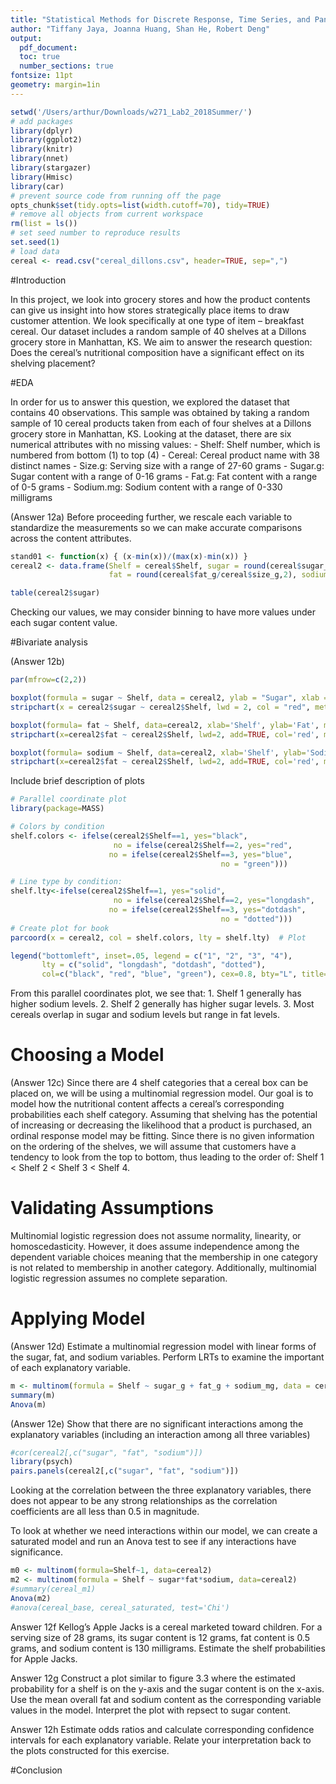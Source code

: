 ```yaml
---
title: "Statistical Methods for Discrete Response, Time Series, and Panel Data (W271): Lab 2"
author: "Tiffany Jaya, Joanna Huang, Shan He, Robert Deng"
output: 
  pdf_document:
  toc: true
  number_sections: true
fontsize: 11pt
geometry: margin=1in
---
```


```r
setwd('/Users/arthur/Downloads/w271_Lab2_2018Summer/')
# add packages
library(dplyr)
library(ggplot2)
library(knitr)
library(nnet)
library(stargazer)
library(Hmisc)
library(car)
# prevent source code from running off the page
opts_chunk$set(tidy.opts=list(width.cutoff=70), tidy=TRUE)
# remove all objects from current workspace
rm(list = ls())
# set seed number to reproduce results
set.seed(1)
# load data
cereal <- read.csv("cereal_dillons.csv", header=TRUE, sep=",")
```

#Introduction

In this project, we look into grocery stores and how the product contents can give us insight into how stores strategically place items to draw customer attention. We look specifically at one type of item -- breakfast cereal. Our dataset includes a random sample of 40 shelves at a Dillons grocery store in Manhattan, KS. We aim to answer the research question: Does the cereal’s nutritional composition have a significant effect on its shelving placement?

#EDA

In order for us to answer this question, we explored the dataset that contains 40 observations. This sample was obtained by taking a random sample of 10 cereal products taken from each of four shelves at a Dillons grocery store in Manhattan, KS. Looking at the dataset, there are six numerical attributes with no missing values:
- Shelf: Shelf number, which is numbered from bottom (1) to top (4)
- Cereal: Cereal product name with 38 distinct names
- Size.g: Serving size with a range of 27-60 grams
- Sugar.g: Sugar content with a range of 0-16 grams
- Fat.g: Fat content with a range of 0-5 grams
- Sodium.mg: Sodium content with a range of 0-330 milligrams

(Answer 12a) Before proceeding further, we rescale each variable to standardize the measurements so we can make accurate comparisons across the content attributes.

```r
stand01 <- function(x) { (x-min(x))/(max(x)-min(x)) }
cereal2 <- data.frame(Shelf = cereal$Shelf, sugar = round(cereal$sugar_g/cereal$size_g,2),
                      fat = round(cereal$fat_g/cereal$size_g,2), sodium = round((cereal$sodium_mg/1000)/cereal$size_g,3))
```

```r
table(cereal2$sugar)
```

Checking our values, we may consider binning to have more values under each sugar content value.

#Bivariate analysis

(Answer 12b)
```r
par(mfrow=c(2,2))

boxplot(formula = sugar ~ Shelf, data = cereal2, ylab = "Sugar", xlab = "Shelf", main = 'Sugar Content Based on Shelf Number', pars = list(outpch=NA))
stripchart(x = cereal2$sugar ~ cereal2$Shelf, lwd = 2, col = "red", method = "jitter", vertical = TRUE, pch = 1, add = TRUE)

boxplot(formula= fat ~ Shelf, data=cereal2, xlab='Shelf', ylab='Fat', main = 'Fat Content Based on Shelf Number', pars = list(outpch=NA))
stripchart(x=cereal2$fat ~ cereal2$Shelf, lwd=2, add=TRUE, col='red', method='jitter', pch=1, vertical=TRUE)

boxplot(formula= sodium ~ Shelf, data=cereal2, xlab='Shelf', ylab='Sodium', main = 'Sodium Content Based on Shelf Number', pars = list(outpch=NA))
stripchart(x=cereal2$fat ~ cereal2$Shelf, lwd=2, add=TRUE, col='red', method='jitter', pch=1, vertical=TRUE)
```
Include brief description of plots

```r
# Parallel coordinate plot
library(package=MASS)

# Colors by condition
shelf.colors <- ifelse(cereal2$Shelf==1, yes="black", 
                       no = ifelse(cereal2$Shelf==2, yes="red",
                      no = ifelse(cereal2$Shelf==3, yes="blue",
                                               no = "green")))

# Line type by condition:
shelf.lty<-ifelse(cereal2$Shelf==1, yes="solid", 
                       no = ifelse(cereal2$Shelf==2, yes="longdash",
                      no = ifelse(cereal2$Shelf==3, yes="dotdash",
                                               no = "dotted")))
# Create plot for book
parcoord(x = cereal2, col = shelf.colors, lty = shelf.lty)  # Plot

legend("bottomleft", inset=.05, legend = c("1", "2", "3", "4"), 
       lty = c("solid", "longdash", "dotdash", "dotted"),
       col=c("black", "red", "blue", "green"), cex=0.8, bty="L", title='Shelf Number')
```
From this parallel coordinates plot, we see that:
1. Shelf 1 generally has higher sodium levels.
2. Shelf 2 generally has higher sugar levels.
3. Most cereals overlap in sugar and sodium levels but range in fat levels.

# Choosing a Model

(Answer 12c) Since there are 4 shelf categories that a cereal box can be placed on, we will be using a multinomial regression model. Our goal is to model how the nutritional content affects a cereal’s corresponding probabilities each shelf category. Assuming that shelving has the potential of increasing or decreasing the likelihood that a product is purchased, an ordinal response model may be fitting. Since there is no given information on the ordering of the shelves, we will assume that customers have a tendency to look from the top to bottom, thus leading to the order of: Shelf 1 < Shelf 2 < Shelf 3 < Shelf 4.

# Validating Assumptions

Multinomial logistic regression does not assume normality, linearity, or homoscedasticity. However, it does assume independence among the dependent variable choices meaning that the membership in one category is not related to membership in another category. Additionally, multinomial logistic regression assumes no complete separation.

# Applying Model

(Answer 12d) Estimate a multinomial regression model with linear forms of the sugar, fat, and sodium variables. Perform LRTs to examine the important of each explanatory variable.

```r
m <- multinom(formula = Shelf ~ sugar_g + fat_g + sodium_mg, data = cereal)
summary(m)
Anova(m)
```

(Answer 12e) Show that there are no significant interactions among the explanatory variables (including an interaction among all three variables)

```r
#cor(cereal2[,c("sugar", "fat", "sodium")])
library(psych)
pairs.panels(cereal2[,c("sugar", "fat", "sodium")])
```

Looking at the correlation between the three explanatory variables, there does not appear to be any strong relationships as the correlation coefficients are all less than 0.5 in magnitude.

To look at whether we need interactions within our model, we can create a saturated model and run an Anova test to see if any interactions have significance.

```r
m0 <- multinom(formula=Shelf~1, data=cereal2)
m2 <- multinom(formula = Shelf ~ sugar*fat*sodium, data=cereal2)
#summary(cereal_m1)
Anova(m2)
#anova(cereal_base, cereal_saturated, test='Chi')
```

Answer 12f Kellog's Apple Jacks is a cereal marketed toward children. For a serving size of 28 grams, its sugar content is 12 grams, fat content is 0.5 grams, and sodium content is 130 milligrams. Estimate the shelf probabilities for Apple Jacks.

Answer 12g Construct a plot similar to figure 3.3 where the estimated probability for a shelf is on the y-axis and the sugar content is on the x-axis. Use the mean overall fat and sodium content as the corresponding variable values in the model. Interpret the plot with repsect to sugar content.

Answer 12h Estimate odds ratios and calculate corresponding confidence intervals for each explanatory variable. Relate your interpretation back to the plots constructed for this exercise. 

#Conclusion



